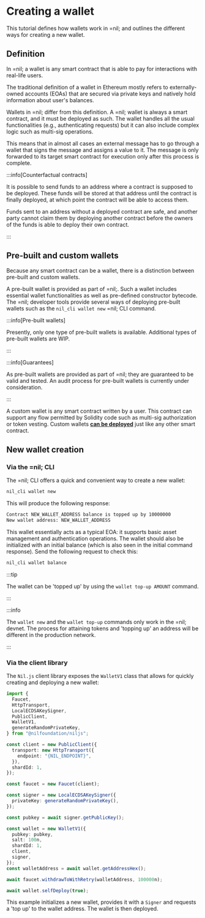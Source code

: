 # Creating a wallet

This tutorial defines how wallets work in =nil; and outlines the different ways for creating a new wallet.

## Definition

In =nil; a wallet is any smart contract that is able to pay for interactions with real-life users.

The traditional definition of a wallet in Ethereum mostly refers to externally-owned accounts (EOAs) that are secured via private keys and natively hold information about user's balances.

Wallets in =nil; differ from this definition. A =nil; wallet is always a smart contract, and it must be deployed as such. The wallet handles all the usual functionalities (e.g., authenticating requests) but it can also include complex logic such as multi-sig operations.

This means that in almost all cases an external message has to go through a wallet that signs the message and assigns a value to it. The message is only forwarded to its target smart contract for execution only after this process is complete.

:::info[Counterfactual contracts]

It is possible to send funds to an address where a contract is supposed to be deployed. These funds will be stored at that address until the contract is finally deployed, at which point the contract will be able to access them.

Funds sent to an address without a deployed contract are safe, and another party cannot claim them by deploying another contract before the owners of the funds is able to deploy their own contract.

:::

## Pre-built and custom wallets

Because any smart contract can be a wallet, there is a distinction between pre-built and custom wallets. 

A pre-built wallet is provided as part of =nil;. Such a wallet includes essential wallet functionalities as well as pre-defined constructor bytecode. The =nil; developer tools provide several ways of deploying pre-built wallets such as the `nil_cli wallet new` =nil; CLI command.

:::info[Pre-built wallets]

Presently, only one type of pre-built wallets is available. Additional types of pre-built wallets are WIP.

:::

:::info[Guarantees]

As pre-built wallets are provided as part of =nil; they are guaranteed to be valid and tested. An audit process for pre-built wallets is currently under consideration.

:::

A custom wallet is any smart contract written by a user. This contract can support any flow permitted by Solidity code such as multi-sig authorization or token vesting. Custom wallets [**can be deployed**](../working-with-smart-contracts/deploying-a-contract) just like any other smart contract.

## New wallet creation

### Via the =nil; CLI

The =nil; CLI offers a quick and convenient way to create a new wallet:

```bash
nil_cli wallet new
```

This will produce the following response:

```bash
Contract NEW_WALLET_ADDRESS balance is topped up by 10000000
New wallet address: NEW_WALLET_ADDRESS
```

This wallet essentially acts as a typical EOA: it supports basic asset management and authentication operations. The wallet should also be initialized with an initial balance (which is also seen in the initial command response). Send the following request to check this:

```bash
nil_cli wallet balance
```

:::tip

The wallet can be 'topped up' by using the `wallet top-up AMOUNT` command.

:::

:::info

The `wallet new` and the `wallet top-up` commands only work in the =nil; devnet. The process for attaining tokens and 'topping up' an address will be different in the production network.

:::

### Via the client library

The `Nil.js` client library exposes the `WalletV1` class that allows for quickly creating and deploying a new wallet:

```typescript
import {
  Faucet,
  HttpTransport,
  LocalECDSAKeySigner,
  PublicClient,
  WalletV1,
  generateRandomPrivateKey,
} from "@nilfoundation/niljs";

const client = new PublicClient({
  transport: new HttpTransport({
    endpoint: "{NIL_ENDPOINT}",
  }),
  shardId: 1,
});

const faucet = new Faucet(client);

const signer = new LocalECDSAKeySigner({
  privateKey: generateRandomPrivateKey(),
});

const pubkey = await signer.getPublicKey();

const wallet = new WalletV1({
  pubkey: pubkey,
  salt: 100n,
  shardId: 1,
  client,
  signer,
});
const walletAddress = await wallet.getAddressHex();

await faucet.withdrawToWithRetry(walletAddress, 100000n);

await wallet.selfDeploy(true);
```

This example initializes a new wallet, provides it with a `Signer` and requests a 'top up' to the wallet address. The wallet is then deployed.

